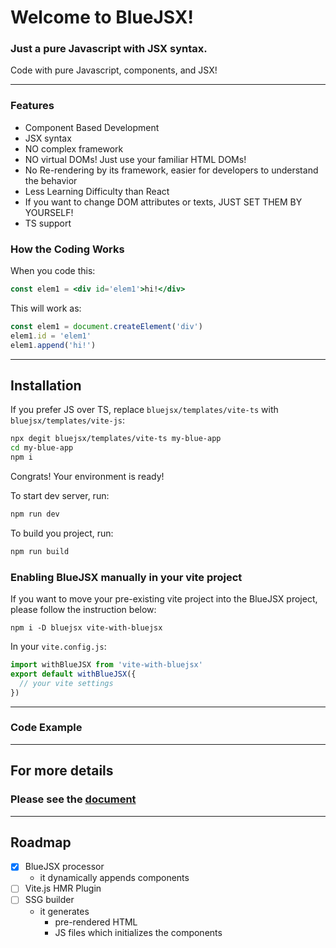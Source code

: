 
<div class='center'>

<AnimationLogo id='logo'/>

#  Welcome to BlueJSX!

### Just a pure Javascript with JSX syntax.

Code with pure Javascript, components, and JSX!
</div>

---

### Features
- Component Based Development
- JSX syntax
- NO complex framework
- NO virtual DOMs! Just use your familiar HTML DOMs!
- No Re-rendering by its framework, easier for developers to understand the behavior
- Less Learning Difficulty than React
- If you want to change DOM attributes or texts, JUST SET THEM BY YOURSELF!
- TS support



### How the Coding Works
When you code this:
```jsx
const elem1 = <div id='elem1'>hi!</div>
```
This will work as:
```js
const elem1 = document.createElement('div')
elem1.id = 'elem1'
elem1.append('hi!')
```

---


## Installation

If you prefer JS over TS, replace `bluejsx/templates/vite-ts` with `bluejsx/templates/vite-js`:
```sh
npx degit bluejsx/templates/vite-ts my-blue-app
cd my-blue-app
npm i
```
Congrats! Your environment is ready!


To start dev server, run:

```sh
npm run dev
```

To build you project, run:

```sh
npm run build
```

### Enabling BlueJSX manually in your vite project
If you want to move your pre-existing vite project into the BlueJSX project, please follow the instruction below:

```
npm i -D bluejsx vite-with-bluejsx
```

In your `vite.config.js`:

```js
import withBlueJSX from 'vite-with-bluejsx'
export default withBlueJSX({
  // your vite settings
})
```



---

### Code Example






<ExampleEditor code={exampleCode} />


---

## For more details 

### Please see the [document](./docs/)


---

## Roadmap

- [x] BlueJSX processor
  - it dynamically appends components
- [ ] Vite.js HMR Plugin
- [ ] SSG builder
  - it generates 
    - pre-rendered HTML
    - JS files which initializes the components

